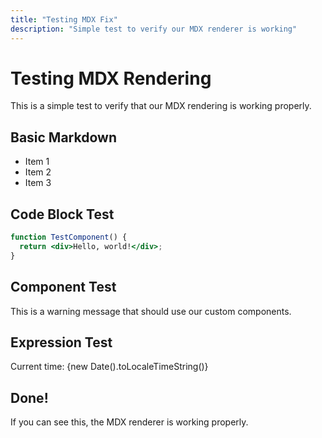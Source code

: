 ```yaml
---
title: "Testing MDX Fix"
description: "Simple test to verify our MDX renderer is working"
---
```


# Testing MDX Rendering

This is a simple test to verify that our MDX rendering is working properly.

## Basic Markdown

- Item 1
- Item 2
- Item 3

## Code Block Test

```jsx
function TestComponent() {
  return <div>Hello, world!</div>;
}
```

## Component Test

<Alert type="warning">
  This is a warning message that should use our custom components.
</Alert>

## Expression Test

Current time: {new Date().toLocaleTimeString()}

## Done!

If you can see this, the MDX renderer is working properly. 